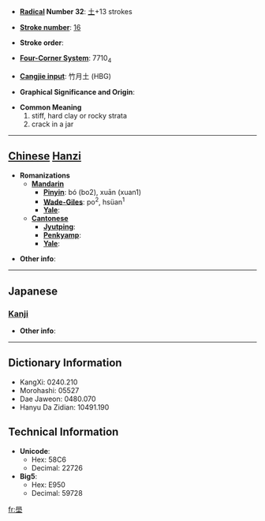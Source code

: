 * '''[[Wiktionary:Chinese radical index| Radical]] Number 32''': [[Wiktionary:Chinese radical index 土|土]]+13 strokes

* '''[[Wiktionary:Chinese total strokes index|Stroke number]]''': [[Wiktionary:Chinese total strokes index 16|16]]

* '''Stroke order''': 

* '''[[Wiktionary:Chinese four corner index|Four-Corner System]]''': 7710<sub>4</sub>

* '''[[Wiktionary:Chinese Cangjie index|Cangjie input]]''': 竹月土 (HBG)

* '''Graphical Significance and Origin''': 

* '''Common Meaning'''
*#stiff, hard clay or rocky strata
*# crack in a jar


----

== [[Chinese]] [[Hanzi]] ==

* '''Romanizations'''
** '''[[Mandarin]]'''
*** '''[[Pinyin]]''': bó (bo2), xuān (xuan1)
*** '''[[Wade-Giles]]''': po<sup>2</sup>, hsüan<sup>1</sup>
*** '''[[Yale]]''': 
** '''[[Cantonese]]'''
*** '''[[Jyutping]]''':
*** '''[[Penkyamp]]''': 
*** '''[[Yale]]''': 

* '''Other info''': 

----

==Japanese==
===[[Kanji]]===
{{kanji|on readings=[[かく]] (kaku), [[がく]] (gaku)
|kun readings=
}}

* '''Other info''':  

----

== Dictionary Information ==

* KangXi: 0240.210
* Morohashi: 05527
* Dae Jaweon: 0480.070
* Hanyu Da Zidian: 10491.190

== Technical Information ==

* '''Unicode''':
** Hex: 58C6
** Decimal: 22726
* '''Big5''':
** Hex: E950
** Decimal: 59728

[[fr:壆]]